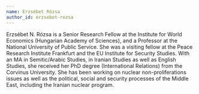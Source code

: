 ```yaml
---
name: Erzsébet Rózsa
author_id: erzsebet-rozsa
---
```


Erzsébet N. Rózsa is a Senior Research Fellow at the Institute for World Economics (Hungarian Academy of Sciences), and a Professor at the National University of Public Service. She was a visiting fellow at the Peace Research Institute Frankfurt and the EU Institute for Security Studies. With an MA in Semitic/Arabic Studies, in Iranian Studies as well as English Studies, she received her PhD degree (International Relations) from the Corvinus University. She has been working on nuclear non-proliferations issues as well as the political, social and security processes of the Middle East, including the Iranian nuclear program.
